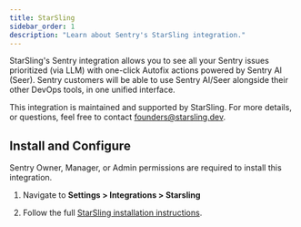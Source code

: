 ```yaml
---
title: StarSling
sidebar_order: 1
description: "Learn about Sentry's StarSling integration."
---
```


StarSling's Sentry integration allows you to see all your Sentry issues prioritized (via LLM) with one-click Autofix actions powered by 
Sentry AI (Seer). Sentry customers will be able to use Sentry AI/Seer alongside their other DevOps tools, in one unified interface.

This integration is maintained and supported by StarSling. For more details, or questions, feel free to contact founders@starsling.dev.

## Install and Configure

<Alert>

Sentry Owner, Manager, or Admin permissions are required to install this integration.

</Alert>

1. Navigate to **Settings > Integrations > Starsling**

2. Follow the full [StarSling installation instructions](https://app.starsling.dev/).
